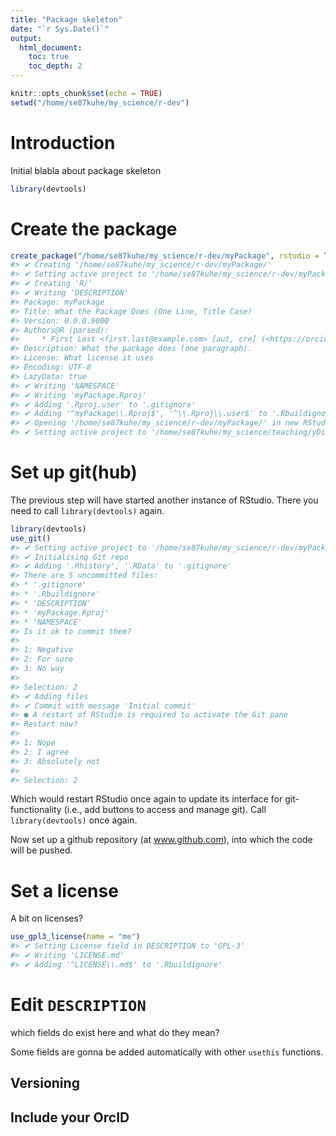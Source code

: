 ```yaml
---
title: "Package skeleton"
date: "`r Sys.Date()`"
output:
  html_document:
    toc: true
    toc_depth: 2
---
```


```r
knitr::opts_chunk$set(echo = TRUE)
setwd("/home/se87kuhe/my_science/r-dev")
```

# Introduction

Initial blabla about package skeleton

```r
library(devtools)
```


# Create the package

```r
create_package("/home/se87kuhe/my_science/r-dev/myPackage", rstudio = TRUE, open = TRUE)
#> ✔ Creating '/home/se87kuhe/my_science/r-dev/myPackage/'
#> ✔ Setting active project to '/home/se87kuhe/my_science/r-dev/myPackage'
#> ✔ Creating 'R/'
#> ✔ Writing 'DESCRIPTION'
#> Package: myPackage
#> Title: What the Package Does (One Line, Title Case)
#> Version: 0.0.0.9000
#> Authors@R (parsed):
#>     * First Last <first.last@example.com> [aut, cre] (<https://orcid.org/YOUR-ORCID-ID>)
#> Description: What the package does (one paragraph).
#> License: What license it uses
#> Encoding: UTF-8
#> LazyData: true
#> ✔ Writing 'NAMESPACE'
#> ✔ Writing 'myPackage.Rproj'
#> ✔ Adding '.Rproj.user' to '.gitignore'
#> ✔ Adding '^myPackage\\.Rproj$', '^\\.Rproj\\.user$' to '.Rbuildignore'
#> ✔ Opening '/home/se87kuhe/my_science/r-dev/myPackage/' in new RStudio session
#> ✔ Setting active project to '/home/se87kuhe/my_science/teaching/yDiv_building_r_packages'
```


# Set up git(hub)

The previous step will have started another instance of RStudio. There you need to call `library(devtools)` again.

```r
library(devtools)
use_git()
#> ✔ Setting active project to '/home/se87kuhe/my_science/r-dev/myPackage'
#> ✔ Initialising Git repo
#> ✔ Adding '.Rhistory', '.RData' to '.gitignore'
#> There are 5 uncommitted files:
#> * '.gitignore'
#> * '.Rbuildignore'
#> * 'DESCRIPTION'
#> * 'myPackage.Rproj'
#> * 'NAMESPACE'
#> Is it ok to commit them?
#> 
#> 1: Negative
#> 2: For sure
#> 3: No way
#> 
#> Selection: 2
#> ✔ Adding files
#> ✔ Commit with message 'Initial commit'
#> ● A restart of RStudio is required to activate the Git pane
#> Restart now?
#> 
#> 1: Nope
#> 2: I agree
#> 3: Absolutely not
#> 
#> Selection: 2
```

Which would restart RStudio once again to update its interface for git-functionality (i.e., add buttons to access and manage git). Call `library(devtools)` once again.

Now set up a github repository (at [www.github.com](www.github.com)), into which the code will be pushed.

# Set a license

A bit on licenses?

```r
use_gpl3_license(name = "me")
#> ✔ Setting License field in DESCRIPTION to 'GPL-3'
#> ✔ Writing 'LICENSE.md'
#> ✔ Adding '^LICENSE\\.md$' to '.Rbuildignore'
```


# Edit `DESCRIPTION`

which fields do exist here and what do they mean?

Some fields are gonna be added automatically with other `usethis` functions.

## Versioning

## Include your OrcID 

